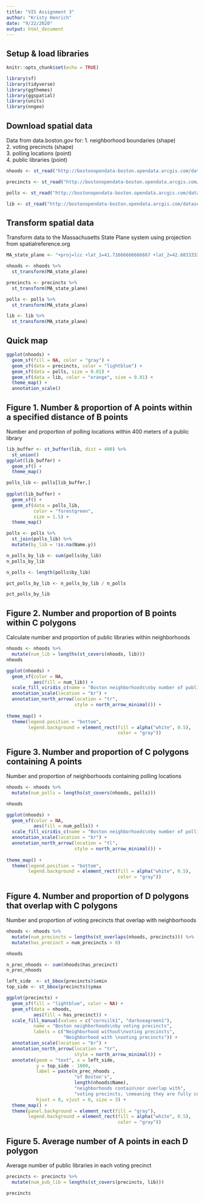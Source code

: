 ```yaml
---
title: "VIS Assignment 3"
author: "Kristy Henrich"
date: "9/22/2020"
output: html_document
---
```


## Setup & load libraries
```r
knitr::opts_chunk$set(echo = TRUE)
```

```r
library(sf)
library(tidyverse)
library(ggthemes)
library(ggspatial)
library(units)
library(nngeo)
```

## Download spatial data
Data from data.boston.gov for:
  1. neighborhood boundaries (shape)  
  2. voting precincts (shape)  
  3. polling locations (point)  
  4. public libraries (point)
```r
nhoods <- st_read("http://bostonopendata-boston.opendata.arcgis.com/datasets/3525b0ee6e6b427f9aab5d0a1d0a1a28_0.geojson?outSR={%22latestWkid%22:2249,%22wkid%22:102686}", quiet = TRUE)

precincts <- st_read("http://bostonopendata-boston.opendata.arcgis.com/datasets/2bc185ec9b0b478d8c2f7e720d116863_0.geojson?outSR={%22latestWkid%22:2249,%22wkid%22:102686}", quiet = TRUE)

polls <- st_read("http://bostonopendata-boston.opendata.arcgis.com/datasets/f7c6dc9eb6b14463a3dd87451beba13f_5.kml?outSR={%22latestWkid%22:2249,%22wkid%22:102686}", quiet = TRUE)

lib <- st_read("http://bostonopendata-boston.opendata.arcgis.com/datasets/cb00f9248aa6404ab741071ca3806c0e_6.geojson?outSR={%22latestWkid%22:2249,%22wkid%22:102686}", quiet = TRUE)
```

## Transform spatial data
Transform data to the Massachusetts State Plane system using projection from spatialreference.org
```r
MA_state_plane <- "+proj=lcc +lat_1=41.71666666666667 +lat_2=42.68333333333333 +lat_0=41 +lon_0=-71.5 +x_0=200000 +y_0=750000 +ellps=GRS80 +units=m +no_defs"

nhoods <- nhoods %>%
  st_transform(MA_state_plane)

precincts <- precincts %>%
  st_transform(MA_state_plane)

polls <- polls %>%
  st_transform(MA_state_plane)

lib <- lib %>%
  st_transform(MA_state_plane)
```

## Quick map
```r
ggplot(nhoods) +
  geom_sf(fill = NA, color = "gray") +
  geom_sf(data = precincts, color = "lightblue") +
  geom_sf(data = polls, size = 0.01) +
  geom_sf(data = lib, color = "orange", size = 0.01) +
  theme_map() +
  annotation_scale()
```

## Figure 1. Number & proportion of A points within a specified distance of B points
Number and proportion of polling locations within 400 meters of a public library
```r
lib_buffer <- st_buffer(lib, dist = 400) %>%
  st_union()
ggplot(lib_buffer) +
  geom_sf() +
  theme_map()
```

```r
polls_lib <- polls[lib_buffer,]
  
ggplot(lib_buffer) +
  geom_sf() +
  geom_sf(data = polls_lib, 
          color = "forestgreen", 
          size = 1.5) +
  theme_map()
```

```r
polls <- polls %>%
  st_join(polls_lib) %>%
  mutate(by_lib = !is.na(Name.y))

n_polls_by_lib <- sum(polls$by_lib)
n_polls_by_lib
```

```r
n_polls <- length(polls$by_lib)

pct_polls_by_lib <- n_polls_by_lib / n_polls

pct_polls_by_lib
```


## Figure 2. Number and proportion of B points within C polygons
Calculate number and proportion of public libraries within neighborhoods

```r
nhoods <- nhoods %>%
  mutate(num_lib = lengths(st_covers(nhoods, lib)))
nhoods
```

```r
ggplot(nhoods) +
  geom_sf(color = NA, 
          aes(fill = num_lib)) +
  scale_fill_viridis_c(name = "Boston neighborhoods\nby number of public libraries") +
  annotation_scale(location = "br") +
  annotation_north_arrow(location = "tr",
                         style = north_arrow_minimal()) +
  
theme_map() +
  theme(legend.position = "bottom",
        legend.background = element_rect(fill = alpha("white", 0.5), 
                                         color = "gray"))
```

## Figure 3. Number and proportion of C polygons containing A points
Number and proportion of neighborhoods containing polling locations

```r
nhoods <- nhoods %>%
  mutate(num_polls = lengths(st_covers(nhoods, polls)))

nhoods
```

```r
ggplot(nhoods) +
  geom_sf(color = NA, 
          aes(fill = num_polls)) +
  scale_fill_viridis_c(name = "Boston neighborhoods\nby number of polling locations") +
  annotation_scale(location = "br") +
  annotation_north_arrow(location = "tl",
                         style = north_arrow_minimal()) +
  
theme_map() +
  theme(legend.position = "bottom",
        legend.background = element_rect(fill = alpha("white", 0.5), 
                                         color = "gray")) 
```

## Figure 4. Number and proportion of D polygons that overlap with C polygons
Number and proportion of voting precincts that overlap with neighborhoods

```r
nhoods <- nhoods %>%
  mutate(num_precincts = lengths(st_overlaps(nhoods, precincts))) %>%
  mutate(has_precinct = num_precincts > 0)

nhoods
```

```r
n_prec_nhoods <- sum(nhoods$has_precinct)
n_prec_nhoods
```

```r
left_side  <- st_bbox(precincts)$xmin
top_side <- st_bbox(precincts)$ymax

ggplot(precincts) +
  geom_sf(fill = "lightblue", color = NA) +
  geom_sf(data = nhoods,
          aes(fill = has_precinct)) +
  scale_fill_manual(values = c("cornsilk1", "darkseagreen1"),
          name = "Boston neighborhoods\nby voting precincts", 
          labels = c("Neighborhood without\nvoting precincts",
                     "Neighborhood with \nvoting precincts")) +
  annotation_scale(location = "br") +
  annotation_north_arrow(location = "tr",
                         style = north_arrow_minimal()) +
  annotate(geom = "text", x = left_side, 
           y = top_side - 1000, 
           label = paste(n_prec_nhoods ,
                         "of Boston's", 
                         length(nhoods$Name),
                         "neighborhoods contain\nor overlap with", 
                         "voting precincts, \nmeaning they are fully covered by them."),
           hjust = 0, vjust = 0, size = 3) +
  theme_map() +
  theme(panel.background = element_rect(fill = "gray"),
        legend.background = element_rect(fill = alpha("white", 0.5), 
                                         color = "gray"))
```

## Figure 5. Average number of A points in each D polygon
Average number of public libraries in each voting precinct

```r
precincts <- precincts %>%
  mutate(num_pub_lib = lengths(st_covers(precincts, lib)))

precincts
```
